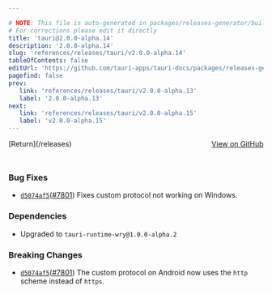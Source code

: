```yaml
---

# NOTE: This file is auto-generated in packages/releases-generator/build.ts
# For corrections please edit it directly
title: 'tauri@2.0.0-alpha.14'
description: '2.0.0-alpha.14'
slug: 'references/releases/tauri/v2.0.0-alpha.14'
tableOfContents: false
editUrl: 'https://github.com/tauri-apps/tauri-docs/packages/releases-generator/build.ts'
pagefind: false
prev:
   link: 'references/releases/tauri/v2.0.0-alpha.13'
   label: '2.0.0-alpha.13'
next:
   link: 'references/releases/tauri/v2.0.0-alpha.15'
   label: 'v2.0.0-alpha.15'
---
```


			

<ReleaseSidebar slug="references/releases/tauri"  packageName="tauri" />

<div style="margin-bottom:3rem; display: flex; justify-content: space-between; align-items: center"><span>[Return](/releases)</span><span><a href="https://github.com/tauri-apps/tauri/releases/tag/tauri-v2.0.0-alpha.14">View on GitHub</a></span></div>

### Bug Fixes

- [`d5074af5`](https://www.github.com/tauri-apps/tauri/commit/d5074af562b2b5cb6c5711442097c4058af32db6)([#7801](https://www.github.com/tauri-apps/tauri/pull/7801)) Fixes custom protocol not working on Windows.

### Dependencies

- Upgraded to `tauri-runtime-wry@1.0.0-alpha.2`

### Breaking Changes

- [`d5074af5`](https://www.github.com/tauri-apps/tauri/commit/d5074af562b2b5cb6c5711442097c4058af32db6)([#7801](https://www.github.com/tauri-apps/tauri/pull/7801)) The custom protocol on Android now uses the `http` scheme instead of `https`.

